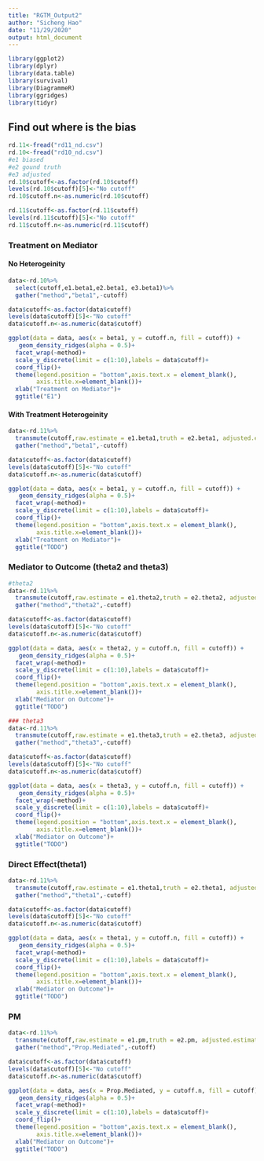 ```yaml
---
title: "RGTM_Output2"
author: "Sicheng Hao"
date: "11/29/2020"
output: html_document
---
```


```r
library(ggplot2)
library(dplyr)
library(data.table)
library(survival)
library(DiagrammeR)
library(ggridges)
library(tidyr)
```
## Find out where is the bias
```r
rd.11<-fread("rd11_nd.csv")
rd.10<-fread("rd10_nd.csv")
#e1 biased
#e2 gound truth
#e3 adjusted
rd.10$cutoff<-as.factor(rd.10$cutoff)
levels(rd.10$cutoff)[5]<-"No cutoff"
rd.10$cutoff.n<-as.numeric(rd.10$cutoff)

rd.11$cutoff<-as.factor(rd.11$cutoff)
levels(rd.11$cutoff)[5]<-"No cutoff"
rd.11$cutoff.n<-as.numeric(rd.11$cutoff)
```

### Treatment on Mediator

#### No Heterogeinity 
```r
data<-rd.10%>%
  select(cutoff,e1.beta1,e2.beta1, e3.beta1)%>%
  gather("method","beta1",-cutoff)

data$cutoff<-as.factor(data$cutoff)
levels(data$cutoff)[5]<-"No cutoff"
data$cutoff.n<-as.numeric(data$cutoff)

ggplot(data = data, aes(x = beta1, y = cutoff.n, fill = cutoff)) +
   geom_density_ridges(alpha = 0.5)+
  facet_wrap(~method)+
  scale_y_discrete(limit = c(1:10),labels = data$cutoff)+
  coord_flip()+
  theme(legend.position = "bottom",axis.text.x = element_blank(),
        axis.title.x=element_blank())+
  xlab("Treatment on Mediator")+
  ggtitle("E1")
```

#### With Treatment Heterogeinity 

```r
data<-rd.11%>%
  transmute(cutoff,raw.estimate = e1.beta1,truth = e2.beta1, adjusted.estimate = e3.beta1)%>%
  gather("method","beta1",-cutoff)

data$cutoff<-as.factor(data$cutoff)
levels(data$cutoff)[5]<-"No cutoff"
data$cutoff.n<-as.numeric(data$cutoff)

ggplot(data = data, aes(x = beta1, y = cutoff.n, fill = cutoff)) +
   geom_density_ridges(alpha = 0.5)+
  facet_wrap(~method)+
  scale_y_discrete(limit = c(1:10),labels = data$cutoff)+
  coord_flip()+
  theme(legend.position = "bottom",axis.text.x = element_blank(),
        axis.title.x=element_blank())+
  xlab("Treatment on Mediator")+
  ggtitle("TODO")
```



### Mediator to Outcome (theta2 and theta3)


```r
#theta2
data<-rd.11%>%
  transmute(cutoff,raw.estimate = e1.theta2,truth = e2.theta2, adjusted.estimate = e3.theta2)%>%
  gather("method","theta2",-cutoff)

data$cutoff<-as.factor(data$cutoff)
levels(data$cutoff)[5]<-"No cutoff"
data$cutoff.n<-as.numeric(data$cutoff)

ggplot(data = data, aes(x = theta2, y = cutoff.n, fill = cutoff)) +
   geom_density_ridges(alpha = 0.5)+
  facet_wrap(~method)+
  scale_y_discrete(limit = c(1:10),labels = data$cutoff)+
  coord_flip()+
  theme(legend.position = "bottom",axis.text.x = element_blank(),
        axis.title.x=element_blank())+
  xlab("Mediator on Outcome")+
  ggtitle("TODO")
```

```r
### theta3
data<-rd.11%>%
  transmute(cutoff,raw.estimate = e1.theta3,truth = e2.theta3, adjusted.estimate = e3.theta3)%>%
  gather("method","theta3",-cutoff)

data$cutoff<-as.factor(data$cutoff)
levels(data$cutoff)[5]<-"No cutoff"
data$cutoff.n<-as.numeric(data$cutoff)

ggplot(data = data, aes(x = theta3, y = cutoff.n, fill = cutoff)) +
   geom_density_ridges(alpha = 0.5)+
  facet_wrap(~method)+
  scale_y_discrete(limit = c(1:10),labels = data$cutoff)+
  coord_flip()+
  theme(legend.position = "bottom",axis.text.x = element_blank(),
        axis.title.x=element_blank())+
  xlab("Mediator on Outcome")+
  ggtitle("TODO")
```



### Direct Effect(theta1)

```r

data<-rd.11%>%
  transmute(cutoff,raw.estimate = e1.theta1,truth = e2.theta1, adjusted.estimate = e3.theta1)%>%
  gather("method","theta1",-cutoff)

data$cutoff<-as.factor(data$cutoff)
levels(data$cutoff)[5]<-"No cutoff"
data$cutoff.n<-as.numeric(data$cutoff)

ggplot(data = data, aes(x = theta1, y = cutoff.n, fill = cutoff)) +
   geom_density_ridges(alpha = 0.5)+
  facet_wrap(~method)+
  scale_y_discrete(limit = c(1:10),labels = data$cutoff)+
  coord_flip()+
  theme(legend.position = "bottom",axis.text.x = element_blank(),
        axis.title.x=element_blank())+
  xlab("Mediator on Outcome")+
  ggtitle("TODO")
```


### PM
```r
data<-rd.11%>%
  transmute(cutoff,raw.estimate = e1.pm,truth = e2.pm, adjusted.estimate = e3.pm)%>%
  gather("method","Prop.Mediated",-cutoff)

data$cutoff<-as.factor(data$cutoff)
levels(data$cutoff)[5]<-"No cutoff"
data$cutoff.n<-as.numeric(data$cutoff)

ggplot(data = data, aes(x = Prop.Mediated, y = cutoff.n, fill = cutoff)) +
   geom_density_ridges(alpha = 0.5)+
  facet_wrap(~method)+
  scale_y_discrete(limit = c(1:10),labels = data$cutoff)+
  coord_flip()+
  theme(legend.position = "bottom",axis.text.x = element_blank(),
        axis.title.x=element_blank())+
  xlab("Mediator on Outcome")+
  ggtitle("TODO")
```